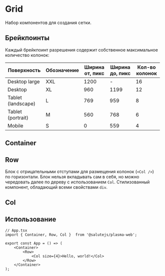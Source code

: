 


<Meta title="Layout/Grid" />

# Grid
Набор компонентов для создания сетки.

<Canvas>
    <Story name="Default" story={stories.Default} />
</Canvas>

## Брейкпоинты
Каждый брейкпоинт разрешения содержит собственное максимальное количество колонок:

| Поверхность        | Обозначение | Ширина от, пикс | Ширина до, пикс | Кол-во колонок |
| ------------------ |-------------| --------------- | --------------- | -------------- |
| Desktop large      | XXL         | 1200            | -               | 16             |
| Desktop            | XL          | 960             | 1199            | 12             |
| Tablet (landscape) | L           | 769             | 959             | 8              |
| Tablet (portrait)  | M           | 560             | 768             | 6              |
| Mobile             | S           | 0               | 559             | 4              |

## Container
<Description of={Container} />

## Row
Блок с отрицательными отступами для размещения колонок (``<Col />``) по горизонтали.
Блок нельзя вкладывать сам в себя, но можно чередовать далее по дереву с использованием ``Col``.
Стилизованный компонент, обладающий всеми свойствами ``div``.

## Col
<Description of={Col} />
<Props of={Col} />

## Использование

```tsx
// App.tsx
import { Container, Row, Col }  from '@salutejs/plasma-web';

export const App = () => (
    <Container>
        <Row>
            <Col size={4}>Hello, world!</Col>
        </Row>
    </Container>
);
```

